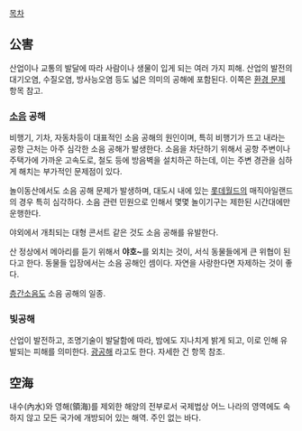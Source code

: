 [[목차]]
== 公害 ==
산업이나 교통의 발달에 따라 사람이나 생물이 입게 되는 여러 가지 피해.
산업의 발전의 대기오염, 수질오염, 방사능오염 등도 넓은 의미의 공해에 포함된다. 이쪽은 [[환경 문제]] 항목 참고.

=== [[소음]] 공해 ===
비행기, 기차, 자동차등이 대표적인 소음 공해의 원인이며, 특히 비행기가 뜨고 내라는 공항 근처는 아주 심각한 소음 공해가 발생한다. 소음을 차단하기 위해서 공항 주변이나 주택가에 가까운 고속도로, 철도 등에 방음벽을 설치하곤 하는데, 이는 주변 경관을 심하게 해치는 부가적인 문제점이 있다.

놀이동산에서도 소음 공해 문제가 발생하며, 대도시 내에 있는 [[롯데월드]]의 매직아일랜드의 경우 특히 심각하다. 소음 관련 민원으로 인해서 몇몇 놀이기구는 제한된 시간대에만 운행한다.

야외에서 개최되는 대형 콘서트 같은 것도 소음 공해를 유발한다.

산 정상에서 메아리를 듣기 위해서 '''야호~'''를 외치는 것이, 서식 동물들에게 큰 위협이 된다고 한다. 동물들 입장에서는 소음 공해인 셈이다. 자연을 사랑한다면 자제하는 것이 좋다.

[[층간소음]]도 소음 공해의 일종.

=== 빛공해 ===
산업이 발전하고, 조명기술이 발달함에 따라, 밤에도 지나치게 밝게 되고, 이로 인해 유발되는 피해를 의미한다. [[광공해]] 라고도 한다. 자세한 건 항목 참조.

== 空海 ==
내수(內水)와 영해(領海)를 제외한 해양의 전부로서 국제법상 어느 나라의 영역에도 속하지 않고 모든 국가에 개방되어 있는 해역. 주인 없는 바다.
